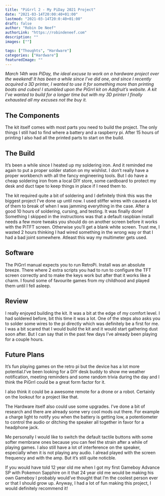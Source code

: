 ```yaml
---
title: "PiGrrl 2 - My PiDay 2021 Project"
date: "2021-03-14T20:00:40+01:00"
lastmod: "2021-03-14T20:0:40+01:00"
draft: false
author: "Robin De Neef"
authorLink: "https://robindeneef.com"
description: ""
images: [""]

tags: ["Thoughts", "Hardware"]
categories: ["Hardware"]
featuredImage: ""
---
```


_March 14th was PiDay, the ideal excuse to work on a hardware project over the weekend! It has been a while since I’ve did one, and since I recently acquired a 3D printer, I wanted to use it for something more than printing boats and cubes! I stumbled upon the PiGrrl kit on Adafruit’s website. A kit I’ve wanted to build for a longer time but with my 3D printer I finally exhausted all my excuses not the buy it._

## The Components

The kit itself comes with most parts you need to build the project. The only things I still had to find where a battery and a raspberry pi. After 15 hours of printing I also had all the printed parts to start on the build.

## The Build

It’s been a while since I heated up my soldering iron. And it reminded me again to put a proper solder station on my wishlist. I don’t really have a proper workbench with all the fancy engineering tools. But I do have a cheap soldering iron from a local DIY store, some cardboard to protect my desk and duct tape to keep things in place if I need them to.

The kit required quite a bit of soldering and I definitely think this was the biggest project I’ve done up until now. I used stiffer wires with caused a lot of them to break of when I was jamming everything in the case. After a good 10 hours of soldering, cursing, and testing. It was finally done! Something I skipped in the instructions was that a default raspbian install needs a few more tweaks you should do on another screen before it works with the PiTFT screen. Otherwise you’ll get a blank white screen. Trust me, I wasted 2 hours thinking I had wired something in the wrong way or that I had a bad joint somewhere. Atleast this way my multimeter gets used.

## Software

The PiGrrl manual expects you to run RetroPi. Install was an absolute breeze. There where 2 extra scripts you had to run to configure the TFT screen correctly and to make the keys work but after that it works like a charm. I found some of favourite games from my childhood and played them until I fell asleep.

## Review

I really enjoyed building the kit. It was a bit at the edge of my comfort level. I had soldered before, bit this time it was a lot. One of the steps also asks you to solder some wires to the pi directly which was definitely be a first for me. I was a bit scared that I would build the kit and it would start gathering dust soon after. But I can say that in the past few days I’ve already been playing for a couple hours.

## Future Plans

It’s fun playing games on the retro pi but the device has a lot more potential.I’ve been looking for a DIY desk buddy to show me weather notification, meeting reminders and some random trivia during the day and I think the PiGrrl could be a great form factor for it.

I also think it could be a awesome remote for a drone or a robot. Certainly on the lookout for a project like that.

The Hardware itself also could use some upgrades. I’ve done a bit of research and there are already some very cool mods out there. For example a charge light to notify you when the battery is getting low, a potentiometer to control the audio or ditching the speaker all together in favor for a headphone jack.

Me personally I would like to switch the default tactile buttons with some softer membrane ones because you can feel the strain after a while of playing games. I also still have a lot of interference on the speaker, especially when it is not playing any audio. I alread played with the screen frequency and with the amp. But it’s still quite noticble.

If you would have told 12 year old me when I got my first Gameboy Advance SP with Pokemon Sapphire on it that 24 year old me would be making his own Gameboy I probably would’ve thought that I’m the coolest person ever or that I should grow up. Anyway, I had a lot of fun making this project, I would definitely recommend it!
